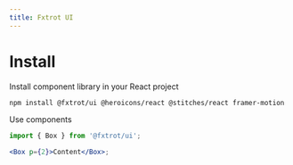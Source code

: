```yaml
---
title: Fxtrot UI
---
```


# Install

Install component library in your React project

```bash
npm install @fxtrot/ui @heroicons/react @stitches/react framer-motion
```

Use components

```jsx
import { Box } from '@fxtrot/ui';

<Box p={2}>Content</Box>;
```
